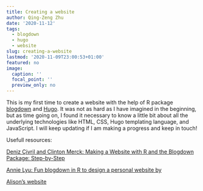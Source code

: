 ```yaml
---
title: Creating a website
author: Qing-Zeng Zhu
date: '2020-11-12'
tags:
  - blogdown
  - hugo
  - website
slug: creating-a-website
lastmod: '2020-11-09T23:00:53+01:00'
featured: no
image:
  caption: ''
  focal_point: ''
  preview_only: no
---
```

This is my first time to create a website with the help of R package [blogdown](https://bookdown.org/yihui/blogdown/) and [Hugo](https://gohugo.io/). It was not as hard as I have imagined in the beginning, but as time going on, I found it necessary to know a little bit about all the underlying technologies like HTML, CSS, Hugo templating language, and JavaScript. I will keep updating if I am making a progress and keep in touch!

Usefull resources:

[Deniz Çivril and Clinton Merck: Making a Website with R and the Blogdown Package: Step-by-Step](https://makingwebsiteswithr.rbind.io/)

[Annie Lyu: Fun blogdown in R to design a personal website by](https://annielyu.com/2020/01/12/blogdown-website/)

[Alison's website](https://alison.rbind.io/)


